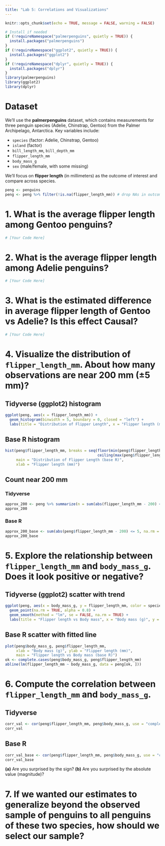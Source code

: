 ```yaml
---
title: "Lab 5: Correlations and Visualizations"
---
```


```r
knitr::opts_chunk$set(echo = TRUE, message = FALSE, warning = FALSE)

# Install if needed
if (!requireNamespace("palmerpenguins", quietly = TRUE)) {
  install.packages("palmerpenguins")
}
if (!requireNamespace("ggplot2", quietly = TRUE)) {
  install.packages("ggplot2")
}
if (!requireNamespace("dplyr", quietly = TRUE)) {
  install.packages("dplyr")
}
library(palmerpenguins)
library(ggplot2)
library(dplyr)
```

# Dataset

We'll use the **palmerpenguins** dataset, which contains measurements for three penguin species (Adelie, Chinstrap, Gentoo) from the Palmer Archipelago, Antarctica. Key variables include:

- `species` (factor: Adelie, Chinstrap, Gentoo)  
- `island` (factor)  
- `bill_length_mm`, `bill_depth_mm`  
- `flipper_length_mm`  
- `body_mass_g`  
- `sex` (male/female, with some missing)  

We'll focus on **flipper length** (in millimeters) as the outcome of interest and compare across species.

```r
peng <- penguins
peng <- peng %>% filter(!is.na(flipper_length_mm)) # drop NAs in outcome when needed
```

# 1. What is the **average flipper length** among **Gentoo** penguins?

```r
# [Your Code Here]
```

# 2. What is the **average flipper length** among **Adelie** penguins?

```r
# [Your Code Here]
```

# 3. What is the estimated difference in average flipper length of **Gentoo vs Adelie**? Is this effect Causal?

```r
# [Your Code Here]
```


# 4. Visualize the distribution of `flipper_length_mm`. About how many observations are near **200 mm** (±5 mm)?

## Tidyverse (ggplot2) histogram
```r
ggplot(peng, aes(x = flipper_length_mm)) +
  geom_histogram(binwidth = 5, boundary = 0, closed = "left") +
  labs(title = "Distribution of Flipper Length", x = "Flipper length (mm)", y = "Count")
```

## Base R histogram
```r
hist(peng$flipper_length_mm, breaks = seq(floor(min(peng$flipper_length_mm, na.rm = TRUE)),
                                          ceiling(max(peng$flipper_length_mm, na.rm = TRUE)), by = 5),
     main = "Distribution of Flipper Length (base R)",
     xlab = "Flipper length (mm)")
```

## Count near 200 mm
### Tidyverse
```r
approx_200 <- peng %>% summarize(n = sum(abs(flipper_length_mm - 200) <= 5, na.rm = TRUE)) %>% pull(n)
approx_200
```

### Base R
```r
approx_200_base <- sum(abs(peng$flipper_length_mm - 200) <= 5, na.rm = TRUE)
approx_200_base
```

# 5. Explore the relationship between `flipper_length_mm` and `body_mass_g`. Does it look positive or negative?

## Tidyverse (ggplot2) scatter with trend
```r
ggplot(peng, aes(x = body_mass_g, y = flipper_length_mm, color = species)) +
  geom_point(na.rm = TRUE, alpha = 0.8) +
  geom_smooth(method = "lm", se = FALSE, na.rm = TRUE) +
  labs(title = "Flipper length vs Body mass", x = "Body mass (g)", y = "Flipper length (mm)")
```

## Base R scatter with fitted line
```r
plot(peng$body_mass_g, peng$flipper_length_mm,
     xlab = "Body mass (g)", ylab = "Flipper length (mm)",
     main = "Flipper length vs Body mass (base R)")
ok <- complete.cases(peng$body_mass_g, peng$flipper_length_mm)
abline(lm(flipper_length_mm ~ body_mass_g, data = peng[ok, ]))
```

# 6. Compute the correlation between `flipper_length_mm` and `body_mass_g`.

## Tidyverse
```r
corr_val <- cor(peng$flipper_length_mm, peng$body_mass_g, use = "complete.obs")
corr_val
```

## Base R
```r
corr_val_base <- cor(peng$flipper_length_mm, peng$body_mass_g, use = "complete.obs")
corr_val_base
```

**(a)** Are you surprised by the sign?
**(b)** Are you surprised by the absolute value (magnitude)?

# 7. If we wanted our estimates to generalize beyond the observed sample of penguins to all penguins of these two species, how should we select our sample?
